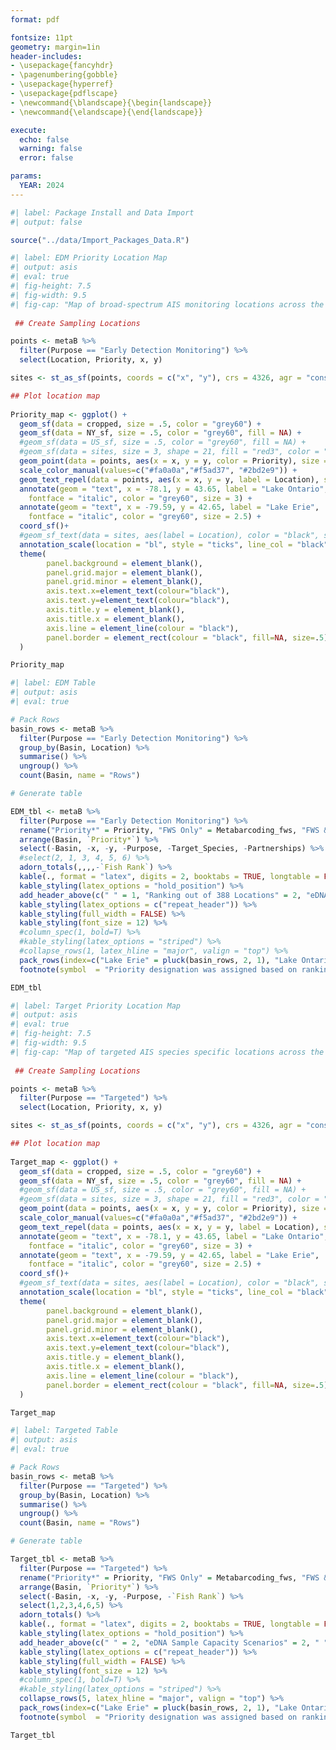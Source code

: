 ```yaml
---
format: pdf

fontsize: 11pt
geometry: margin=1in
header-includes:
- \usepackage{fancyhdr}
- \pagenumbering{gobble}
- \usepackage{hyperref}
- \usepackage{pdflscape}
- \newcommand{\blandscape}{\begin{landscape}}
- \newcommand{\elandscape}{\end{landscape}}

execute: 
  echo: false
  warning: false
  error: false

params:
  YEAR: 2024
---
```


```r
#| label: Package Install and Data Import
#| output: false

source("../data/Import_Packages_Data.R")
```

\colorbox{black}{\rlap{\huge\bfseries\textcolor{white}{U.S. Fish \& Wildlife Service}}\hspace{\linewidth}\hspace{-2\fboxsep}}\vspace{-.15cm}
\begin{flushleft}
\large\textbf{Lower Great Lakes Fish and Wildlife Conservation Office}\vspace{.15cm}
\newline
\large\textit{Aquatic Invasive Species Program}\vspace{.15cm}
\newline
\large\textbf{Early Detection Monitoring Metabarcoding Surviellance}\vspace{.25cm}

\large\textbf{Program Objective}

Aquatic invasive species (AIS) pose a serious threat to the Great Lakes. Prevention, early detection, and rapid response provide the most effective and potentially successful means to minimize harm to the environment and costs associated with stopping the spread of nonnative species. The U.S. Fish and Wildlife Service (USFWS) developed the Strategic Framework for the Early Detection of Non-native Fishes in the Great Lakes identifying early detection as a priority action. The objective of the Early Detection and Monitoring (EDM) program is to detect novel invasive species and document AIS range expansions while populations are low and geographically isolated - providing management actions a better opportunity of success. 

\large\textbf{Metabarcoding Implementation}

Along with traditional fisheries surveys (electrofishing and netting), molecular surveillance using environmental DNA (eDNA) has proven to be a valuable tool in AIS monitoring. Metabarcoding, a multi-taxa eDNA method, now allows for fish community level surveillance across a broad range of species, both native, non-native, and AIS watchlist. The USFWS will be implementing an annual metabarcoding AIS surveillance program that will monitor both broad-spectrum AIS watchlist species and targeted species-specific AIS of interest. Objectives for both surveillance purposes are defined as follows:

\begin{itemize}
\item\textbf{Broad-Spectrum:} Monitoring will focus on AIS watchlist species across high priority locations (HPLs) comprised of harbors, rivers and embayments of the lower Great Lakes as determined by a harbors, rivers, and embayments of the Great Lakes as determined by a \href{https://cfpub.epa.gov/si/si_public_record_Report.cfm?dirEntryId=350136&Lab=CCTE}{risk-based            prioritization framework for Aquatic Invasive Species (AIS) in the Great Lakes basin} (Figure 1). Highest priority HPLs will     get the largest sample efforts, with sample allocations trickling down across the other lower ranked priority sites (Table 1). 
\item\textbf{Species-Specific:} Monitoring will also focus on particular AIS species while still employing a multi-taxa approach (Figure 2; Table 2). 
\begin{itemize}
\item\textbf{Tench} (\textit{Tinca tinca}), an Eurasian cyprinid, will have continued eDNA monitoring along the invasion front in the Massena, NY region of St. Lawrence River. Massena, NY maintains a High priority status due to the range expansion of Tench and binational partner interest in monitoring that invasion front. 
\item\textbf{Grass Carp} (\textit{Ctenopharyngodon idella}), an Asian cyprinid, will have continued and expanded effort across areas within Lake Ontario and Eastern Lake Erie. Sampling areas were selected based off high priority designation and locations that had habitat conditions preferred by grass carp.
\end{itemize}
\end{itemize}

\large\textbf{Recapping 2024 Metabarcoding Efforts}

In 2024, metabarcoding was implemented on a small scale in high and lower priority locations in Lake Ontario and Eastern Lake Erie. High priority locations were areas where traditional sampling was occurring and data from traditional gear could be compared to metabarcoding results. Lower priority HPLs were areas where no traditional surveillance has been done and therefore metabarcoding was going to be used as a surveillance method for novel AIS. Work was supported through partnerships with the New York Department of Environmental Conservation (NYSDEC) and the USFWS New York Field Office (NYFO). NYSDEC collected samples in Cattaraugus Creek and Dunkirk Harbor, while NYFO collected samples for targeted tench effort on the St. Lawrence River near Massena, NY.

In addition to sampling across the Lower Great Lakes landscape, a contamination study was conducted to gain an understanding for the contamination risk when conducting eDNA sampling. Ideally, collecting eDNA samples from a vessel that is also concurrently conducting traditional surveys would be an efficient way to combine techniques, but contamination in this “dirty” boat environment is a concern. This small study used eDNA field blanks collected from non-sterile boats to determine the amount of contamination risk associated with sampling from “dirty” vessels. Results from this study will help inform our utilization of this tool in conjunction with traditional gears. 

\large\textbf{2025 Partnership Involvement}

In 2025 the Lower Great Lakes Fish and Wildlife Conservation Office (LGLFWCO) is looking for partners to assist in metabarcoding sample collection. Locations requiring assistance along with number of samples to be collected by partners can be found in Tables 1 and 2. Partners should review the tables and determine if they have capacity to assist and if any of the locations selected are of interest to their office for AIS or other species purposes. Data from samples collected by partners will be shared when data is available.

If partners have interest in other water bodies in the Great Lakes basin for AIS those areas could potentially be sampled if they align with the LGLFWCOs EDM programmatic goals. If there are additional partner requests the LGLFWCO will review those requests, determine if the areas requested align with programmatic objectives, and readjust sample allocations as needed. Extra areas requested that are not selected for sampling this year can be re-evaluated for future years sampling.

For partners willing to assist with sampling efforts in 2025, the LGLFWCO will provide materials for collection, including: filters, a smith-root sampling unit, and a step by step field SOP. Training opportunities can also be provided if requested. A Field Map and Survey123 form have already been set up for this program and will be utilized for sample collection. A copy of the SOP for the current data workflow can be found here: \href{https://fws.maps.arcgis.com/home/item.html?id=050217d0979e4fbdac761d660023a4e2}{eDNA Projects Survey123 Form User Instructional Manual}

\end{flushleft}

\newpage

\large\textbf{Broad-Spectrum AIS Surviellance}
\vspace{1.5cm}

```r
#| label: EDM Priority Location Map
#| output: asis
#| eval: true
#| fig-height: 7.5
#| fig-width: 9.5
#| fig-cap: "Map of broad-spectrum AIS monitoring locations across the lower Great Lakes with their corresponding priority level (Red: High, Orange: Moderate, Blue: Low)."
 
 ## Create Sampling Locations

points <- metaB %>%
  filter(Purpose == "Early Detection Monitoring") %>% 
  select(Location, Priority, x, y)

sites <- st_as_sf(points, coords = c("x", "y"), crs = 4326, agr = "constant")

## Plot location map
 
Priority_map <- ggplot() + 
  geom_sf(data = cropped, size = .5, color = "grey60") +
  geom_sf(data = NY_sf, size = .5, color = "grey60", fill = NA) +
  #geom_sf(data = US_sf, size = .5, color = "grey60", fill = NA) +
  #geom_sf(data = sites, size = 3, shape = 21, fill = "red3", color = "red1", stroke = 1.25, alpha = .5) +
  geom_point(data = points, aes(x = x, y = y, color = Priority), size = 3, stroke = 1.25, alpha = .65) +
  scale_color_manual(values=c("#fa0a0a","#f5ad37", "#2bd2e9")) +
  geom_text_repel(data = points, aes(x = x, y = y, label = Location), size = 3.2, point.padding = 1, max.overlaps = Inf) + 
  annotate(geom = "text", x = -78.1, y = 43.65, label = "Lake Ontario", 
    fontface = "italic", color = "grey60", size = 3) +
  annotate(geom = "text", x = -79.59, y = 42.65, label = "Lake Erie", 
    fontface = "italic", color = "grey60", size = 2.5) +
  coord_sf()+
  #geom_sf_text(data = sites, aes(label = Location), color = "black", size = 2.6, nudge_y = -.15)  +
  annotation_scale(location = "bl", style = "ticks", line_col = "black", text_col = "black") +
  theme(
        panel.background = element_blank(),
        panel.grid.major = element_blank(), 
        panel.grid.minor = element_blank(),
        axis.text.x=element_text(colour="black"),
        axis.text.y=element_text(colour="black"),
        axis.title.y = element_blank(),
        axis.title.x = element_blank(),
        axis.line = element_line(colour = "black"),
        panel.border = element_rect(colour = "black", fill=NA, size=.5)
  )

Priority_map
```

\newpage
\blandscape

```r
#| label: EDM Table
#| output: asis
#| eval: true

# Pack Rows 
basin_rows <- metaB %>% 
  filter(Purpose == "Early Detection Monitoring") %>%
  group_by(Basin, Location) %>% 
  summarise() %>% 
  ungroup() %>% 
  count(Basin, name = "Rows")

# Generate table

EDM_tbl <- metaB %>% 
  filter(Purpose == "Early Detection Monitoring") %>% 
  rename("Priority*" = Priority, "FWS Only" = Metabarcoding_fws, "FWS & Partners" = Metabarcoding_all) %>% 
  arrange(Basin, `Priority*`) %>% 
  select(-Basin, -x, -y, -Purpose, -Target_Species, -Partnerships) %>% 
  #select(2, 1, 3, 4, 5, 6) %>% 
  adorn_totals(,,,,-`Fish Rank`) %>% 
  kable(., format = "latex", digits = 2, booktabs = TRUE, longtable = FALSE, caption = "Priority broad-spectrum AIS monitoring locations across the lower Great Lakes.", align = 'lcccc') %>%
  kable_styling(latex_options = "hold_position") %>%
  add_header_above(c(" " = 1, "Ranking out of 388 Locations" = 2, "eDNA Sample Capacity Scenarios" = 2)) %>%
  kable_styling(latex_options = c("repeat_header")) %>% 
  kable_styling(full_width = FALSE) %>%
  kable_styling(font_size = 12) %>%
  #column_spec(1, bold=T) %>% 
  #kable_styling(latex_options = "striped") %>%
  #collapse_rows(1, latex_hline = "major", valign = "top") %>% 
  pack_rows(index=c("Lake Erie" = pluck(basin_rows, 2, 1), "Lake Ontario" = pluck(basin_rows, 2, 2))) %>%
  footnote(symbol  = "Priority designation was assigned based on rankings from the risk-based prioritization framework.", threeparttable = T) 

EDM_tbl
```
\elandscape
\newpage

\large\textbf{Species-Specfifc Targeted AIS Surviellance}
\vspace{1.5cm}

```r
#| label: Target Priority Location Map
#| output: asis
#| eval: true
#| fig-height: 7.5
#| fig-width: 9.5
#| fig-cap: "Map of targeted AIS species specific locations across the lower Great Lakes with their corresponding priority level (Red: High, Orange: Moderate, Blue: Low)."
 
 ## Create Sampling Locations

points <- metaB %>%
  filter(Purpose == "Targeted") %>% 
  select(Location, Priority, x, y)

sites <- st_as_sf(points, coords = c("x", "y"), crs = 4326, agr = "constant")

## Plot location map
 
Target_map <- ggplot() + 
  geom_sf(data = cropped, size = .5, color = "grey60") +
  geom_sf(data = NY_sf, size = .5, color = "grey60", fill = NA) +
  #geom_sf(data = US_sf, size = .5, color = "grey60", fill = NA) +
  #geom_sf(data = sites, size = 3, shape = 21, fill = "red3", color = "red1", stroke = 1.25, alpha = .5) +
  geom_point(data = points, aes(x = x, y = y, color = Priority), size = 3, stroke = 1.25, alpha = .65) +
  scale_color_manual(values=c("#fa0a0a","#f5ad37", "#2bd2e9")) +
  geom_text_repel(data = points, aes(x = x, y = y, label = Location), size = 3.2, point.padding = 1, max.overlaps = Inf) + 
  annotate(geom = "text", x = -78.1, y = 43.65, label = "Lake Ontario", 
    fontface = "italic", color = "grey60", size = 3) +
  annotate(geom = "text", x = -79.59, y = 42.65, label = "Lake Erie", 
    fontface = "italic", color = "grey60", size = 2.5) +
  coord_sf()+
  #geom_sf_text(data = sites, aes(label = Location), color = "black", size = 2.6, nudge_y = -.15)  +
  annotation_scale(location = "bl", style = "ticks", line_col = "black", text_col = "black") +
  theme(
        panel.background = element_blank(),
        panel.grid.major = element_blank(), 
        panel.grid.minor = element_blank(),
        axis.text.x=element_text(colour="black"),
        axis.text.y=element_text(colour="black"),
        axis.title.y = element_blank(),
        axis.title.x = element_blank(),
        axis.line = element_line(colour = "black"),
        panel.border = element_rect(colour = "black", fill=NA, size=.5)
  )

Target_map
```

\newpage
\blandscape

```r
#| label: Targeted Table
#| output: asis
#| eval: true

# Pack Rows 
basin_rows <- metaB %>% 
  filter(Purpose == "Targeted") %>%
  group_by(Basin, Location) %>% 
  summarise() %>% 
  ungroup() %>% 
  count(Basin, name = "Rows")

# Generate table

Target_tbl <- metaB %>% 
  filter(Purpose == "Targeted") %>% 
  rename("Priority*" = Priority, "FWS Only" = Metabarcoding_fws, "FWS & Partners" = Metabarcoding_all, "Target Species" = Target_Species) %>% 
  arrange(Basin, `Priority*`) %>% 
  select(-Basin, -x, -y, -Purpose, -`Fish Rank`) %>% 
  select(1,2,3,4,6,5) %>% 
  adorn_totals() %>% 
  kable(., format = "latex", digits = 2, booktabs = TRUE, longtable = FALSE, caption = "Priority targeted species-specific AIS monitoring locations across the lower Great Lakes.", align = 'lcccll') %>%
  kable_styling(latex_options = "hold_position") %>%
  add_header_above(c(" " = 2, "eDNA Sample Capacity Scenarios" = 2, " " = 2)) %>%
  kable_styling(latex_options = c("repeat_header")) %>% 
  kable_styling(full_width = FALSE) %>%
  kable_styling(font_size = 12) %>%
  #column_spec(1, bold=T) %>% 
  #kable_styling(latex_options = "striped") %>%
  collapse_rows(5, latex_hline = "major", valign = "top") %>% 
  pack_rows(index=c("Lake Erie" = pluck(basin_rows, 2, 1), "Lake Ontario" = pluck(basin_rows, 2, 2))) %>%
  footnote(symbol  = "Priority designation was assigned based on rankings from the risk-based prioritization framework.", threeparttable = T) 

Target_tbl
```

\elandscape
